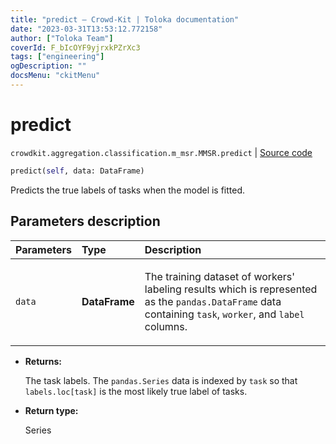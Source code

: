 ```yaml
---
title: "predict — Crowd-Kit | Toloka documentation"
date: "2023-03-31T13:53:12.772158"
author: ["Toloka Team"]
coverId: F_bIcOYF9yjrxkPZrXc3
tags: ["engineering"]
ogDescription: ""
docsMenu: "ckitMenu"
---
```


# predict

`crowdkit.aggregation.classification.m_msr.MMSR.predict` | [Source code](https://github.com/Toloka/crowd-kit/blob/v1.2.1/crowdkit/aggregation/classification/m_msr.py#L119)

```python
predict(self, data: DataFrame)
```

Predicts the true labels of tasks when the model is fitted.

## Parameters description

| Parameters | Type | Description |
| :----------| :----| :-----------|
`data`|**DataFrame**|<p>The training dataset of workers' labeling results which is represented as the `pandas.DataFrame` data containing `task`, `worker`, and `label` columns.</p>

* **Returns:**

  The task labels. The `pandas.Series` data is indexed by `task`
so that `labels.loc[task]` is the most likely true label of tasks.

* **Return type:**

  Series